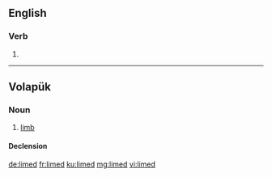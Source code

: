 ==English==

===Verb===
{{head|en|verb form}}

# {{en-past of|lime}}

----

==Volapük==

===Noun===
{{vo-noun}}

# [[limb]]

====Declension====
{{vo-decl-noun}}

[[de:limed]]
[[fr:limed]]
[[ku:limed]]
[[mg:limed]]
[[vi:limed]]